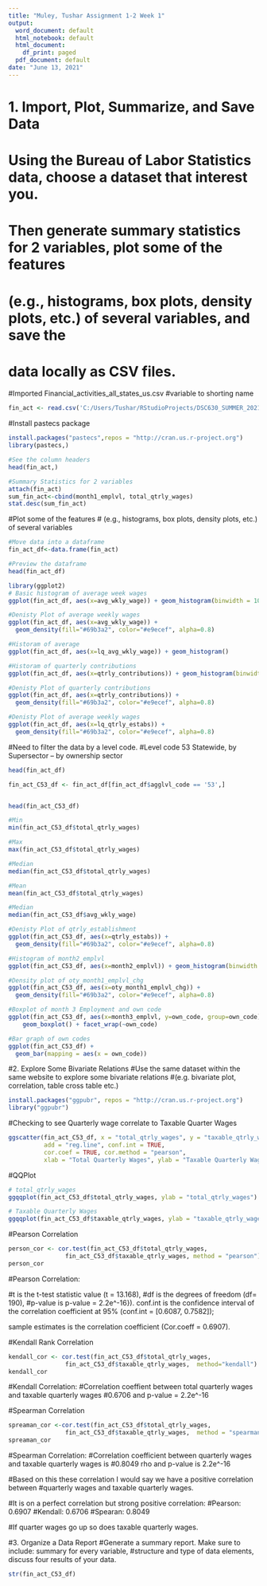 ```yaml
---
title: "Muley, Tushar Assignment 1-2 Week 1"
output:
  word_document: default
  html_notebook: default
  html_document:
    df_print: paged
  pdf_document: default
date: "June 13, 2021"
---
```


# 1. Import, Plot, Summarize, and Save Data
# Using the Bureau of Labor Statistics data, choose a dataset that interest you. 
# Then generate summary statistics for 2 variables, plot some of the features 
# (e.g., histograms, box plots, density plots, etc.) of several variables, and save the 
# data locally as CSV files.

#Imported Financial_activities_all_states_us.csv
#variable to shorting name


```r

fin_act <- read.csv('C:/Users/Tushar/RStudioProjects/DSC630_SUMMER_2021/financial_activities_all_states_us.csv')

```
#Install pastecs package
```r
install.packages("pastecs",repos = "http://cran.us.r-project.org")
library(pastecs,)

```

```r
#See the column headers
head(fin_act,)
```

```r
#Summary Statistics for 2 variables
attach(fin_act)
sum_fin_act<-cbind(month1_emplvl, total_qtrly_wages)
stat.desc(sum_fin_act)
```

#Plot some of the features 
# (e.g., histograms, box plots, density plots, etc.) of several variables

```r
#Move data into a dataframe
fin_act_df<-data.frame(fin_act)

#Preview the dataframe
head(fin_act_df)


```


```r
library(ggplot2)
# Basic histogram of average week wages
ggplot(fin_act_df, aes(x=avg_wkly_wage)) + geom_histogram(binwidth = 100)
```



```r
#Denisty Plot of average weekly wages
ggplot(fin_act_df, aes(x=avg_wkly_wage)) +
  geom_density(fill="#69b3a2", color="#e9ecef", alpha=0.8)
```

```r
#Historam of average 
ggplot(fin_act_df, aes(x=lq_avg_wkly_wage)) + geom_histogram()
```

```r
#Historam of quarterly contributions
ggplot(fin_act_df, aes(x=qtrly_contributions)) + geom_histogram(binwidth = 10000000000)
```

```r
#Denisty Plot of quarterly contributions
ggplot(fin_act_df, aes(x=qtrly_contributions)) +
  geom_density(fill="#69b3a2", color="#e9ecef", alpha=0.8)
```

```r

#Denisty Plot of average weekly wages
ggplot(fin_act_df, aes(x=lq_qtrly_estabs)) +
  geom_density(fill="#69b3a2", color="#e9ecef", alpha=0.8)


```

#Need to filter the data by a level code. 
#Level code 53 	Statewide, by Supersector -- by ownership sector

```r

head(fin_act_df)
```


```r

fin_act_C53_df <- fin_act_df[fin_act_df$agglvl_code == '53',]



```
```r
head(fin_act_C53_df)
```

```r
#Min
min(fin_act_C53_df$total_qtrly_wages)

```

```r
#Max
max(fin_act_C53_df$total_qtrly_wages)
```

```r
#Median
median(fin_act_C53_df$total_qtrly_wages)
```

```r
#Mean
mean(fin_act_C53_df$total_qtrly_wages)
```

```r
#Median
median(fin_act_C53_df$avg_wkly_wage)
```


```r
#Denisty Plot of qtrly_establishment
ggplot(fin_act_C53_df, aes(x=qtrly_estabs)) +
  geom_density(fill="#69b3a2", color="#e9ecef", alpha=0.8)
```

```r
#Histogram of month2_emplvl
ggplot(fin_act_C53_df, aes(x=month2_emplvl)) + geom_histogram(binwidth = 100000)
```


```r
#Density plot of oty_month1_emplvl_chg
ggplot(fin_act_C53_df, aes(x=oty_month1_emplvl_chg)) +
  geom_density(fill="#69b3a2", color="#e9ecef", alpha=0.8)
```


```r
#Boxplot of month 3 Employment and own code
ggplot(fin_act_C53_df, aes(x=month3_emplvl, y=own_code, group=own_code)) + 
    geom_boxplot() + facet_wrap(~own_code)

```


```r
#Bar graph of own codes
ggplot(fin_act_C53_df) +
  geom_bar(mapping = aes(x = own_code))

```

#2. Explore Some Bivariate Relations
#Use the same dataset within the same website to explore some bivariate relations #(e.g. bivariate plot, correlation, table cross table etc.)


```r

install.packages("ggpubr", repos = "http://cran.us.r-project.org")
library("ggpubr")
```

#Checking to see Quarterly wage correlate to Taxable Quarter Wages

```r
ggscatter(fin_act_C53_df, x = "total_qtrly_wages", y = "taxable_qtrly_wages", 
          add = "reg.line", conf.int = TRUE, 
          cor.coef = TRUE, cor.method = "pearson",
          xlab = "Total Quarterly Wages", ylab = "Taxable Quarterly Wages")
```

#QQPlot

```r
# total_qtrly_wages
ggqqplot(fin_act_C53_df$total_qtrly_wages, ylab = "total_qtrly_wages")

# Taxable Quarterly Wages
ggqqplot(fin_act_C53_df$taxable_qtrly_wages, ylab = "taxable_qtrly_wages")
```

#Pearson Correlation
```r
person_cor <- cor.test(fin_act_C53_df$total_qtrly_wages, 
                fin_act_C53_df$taxable_qtrly_wages, method = "pearson")
person_cor
```

#Pearson Correlation:

#t is the t-test statistic value (t = 13.168),
#df is the degrees of freedom (df= 190),
#p-value is p-value = 2.2e^-16}).
conf.int is the confidence interval of the correlation coefficient at 95% 
(conf.int = [0.6087, 0.7582]);

sample estimates is the correlation coefficient (Cor.coeff = 0.6907).



#Kendall Rank Correlation
```r
kendall_cor <- cor.test(fin_act_C53_df$total_qtrly_wages, 
                fin_act_C53_df$taxable_qtrly_wages,  method="kendall")
kendall_cor
```

#Kendall Correlation:
#Correlation coeffient between total quarterly wages and taxable quarterly wages
#0.6706 and p-value = 2.2e^-16


#Spearman Correlation
```r
spreaman_cor <-cor.test(fin_act_C53_df$total_qtrly_wages, 
                fin_act_C53_df$taxable_qtrly_wages,  method = "spearman")
spreaman_cor
```

#Spearman Correlation:
#Correlation coefficient between quarterly wages and taxable quarterly wages is 
#0.8049 rho and p-value is 2.2e^-16

#Based on this these correlation I would say we have a positive correlation between #quarterly wages and taxable quarterly wages. 

#It is on a perfect correlation but strong positive correlation:
#Pearson: 0.6907
#Kendall: 0.6706
#Spearan: 0.8049

#If quarter wages go up so does taxable quarterly wages.


#3. Organize a Data Report
#Generate a summary report. Make sure to include: summary for every variable, #structure and type of data elements, discuss four results of your data.

```r
str(fin_act_C53_df)
```






